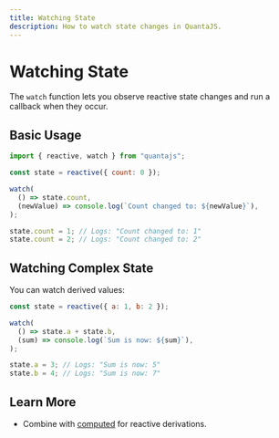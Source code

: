 ```yaml
---
title: Watching State
description: How to watch state changes in QuantaJS.
---
```


# Watching State

The `watch` function lets you observe reactive state changes and run a callback when they occur.

## Basic Usage

```javascript
import { reactive, watch } from "quantajs";

const state = reactive({ count: 0 });

watch(
  () => state.count,
  (newValue) => console.log(`Count changed to: ${newValue}`),
);

state.count = 1; // Logs: "Count changed to: 1"
state.count = 2; // Logs: "Count changed to: 2"
```

## Watching Complex State

You can watch derived values:

```javascript
const state = reactive({ a: 1, b: 2 });

watch(
  () => state.a + state.b,
  (sum) => console.log(`Sum is now: ${sum}`),
);

state.a = 3; // Logs: "Sum is now: 5"
state.b = 4; // Logs: "Sum is now: 7"
```

## Learn More

- Combine with [computed](/docs/guides/computed-values) for reactive derivations.